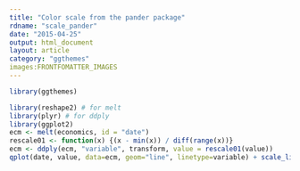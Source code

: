 ```yaml
---
title: "Color scale from the pander package"
rdname: "scale_pander"
date: "2015-04-25"
output: html_document
layout: article
category: "ggthemes"
images:FRONTFOMATTER_IMAGES
---
```


```r
library(ggthemes)
```

```r
library(reshape2) # for melt
library(plyr) # for ddply
library(ggplot2)
ecm <- melt(economics, id = "date")
rescale01 <- function(x) {(x - min(x)) / diff(range(x))}
ecm <- ddply(ecm, "variable", transform, value = rescale01(value))
qplot(date, value, data=ecm, geom="line", linetype=variable) + scale_linetype_stata()



```
